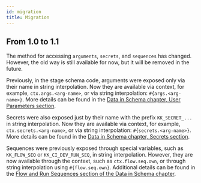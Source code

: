```yaml
---
id: migration
title: Migration
---
```


## From 1.0 to 1.1

The method for accessing `arguments`, `secrets`, and `sequences` has
changed. However, the old way is still available for now, but it will
be removed in the future.

Previously, in the stage schema code, arguments were exposed only via
their name in string interpolation. Now they are available via
context, for example, `ctx.args.<arg-name>`, or via string
interpolation: `#{args.<arg-name>}`. More details can be found in
the
[Data in Schema chapter, User Parameters section](schema-data#user-parameters).

Secrets were also exposed just by their name with the prefix
`KK_SECRET_...` in string interpolation. Now they are available via
context, for example, `ctx.secrets.<arg-name>`, or via string
interpolation: `#{secrets.<arg-name>}`. More details can be found in
the [Data in Schema chapter, Secrets section](schema-data#secrets).

Sequences were previously exposed through special variables, such as
`KK_FLOW_SEQ` or `KK_CI_DEV_RUN_SEQ`, in string
interpolation. However, they are now available through the context,
such as `ctx.flow.seq.own`, or through string interpolation using
`#{flow.seq.own}`. Additional details can be found in the [Flow and
Run Sequences section of the Data in Schema chapter](schema-data#flow-and-run-sequences).
